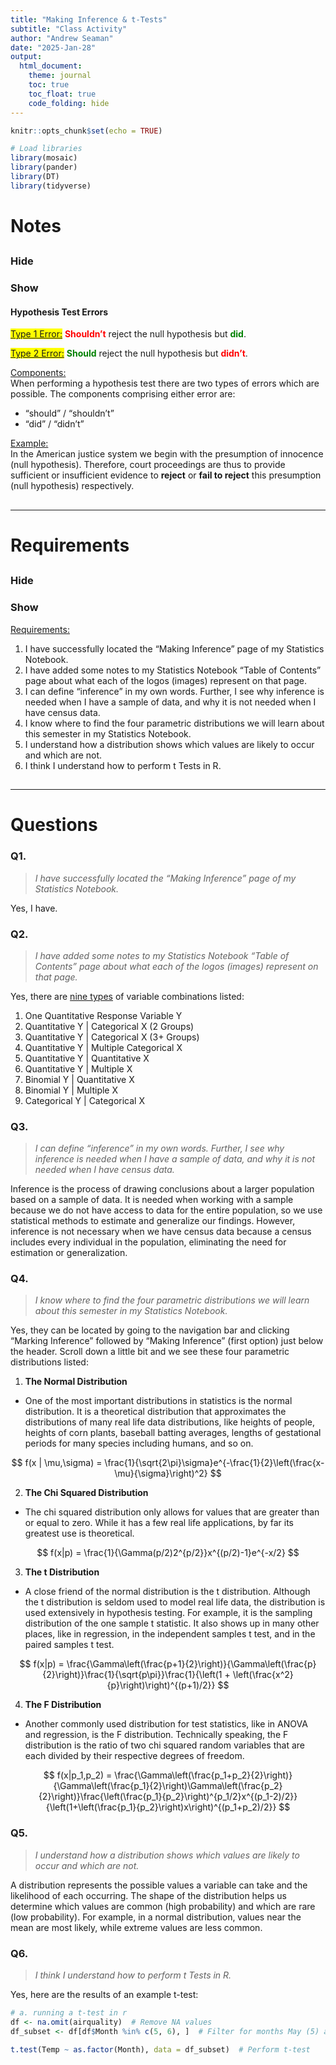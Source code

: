 ```yaml
---
title: "Making Inference & t-Tests"
subtitle: "Class Activity"
author: "Andrew Seaman"
date: "2025-Jan-28"
output: 
  html_document:
    theme: journal
    toc: true
    toc_float: true
    code_folding: hide
---
```



<!-- Render Settings -->
```r
knitr::opts_chunk$set(echo = TRUE)
```


<!-- Libraries -->
```r
# Load libraries
library(mosaic)
library(pander)
library(DT)
library(tidyverse)
```


<!-- L1: Notes -->
# Notes

## {.tabset .tabset-pills .tabset-fade}

### Hide

### Show

<!-- L2: Hypothesis Test Errors -->
#### Hypothesis Test Errors

<!-- L3: Type 1 Error -->
<span style="background-color: yellow;"><u>Type 1 Error:</u></span>
<!-- L3: Explanation -->
<span style="color: red; font-weight: bold;"> Shouldn't</span> reject the null hypothesis but <span style="color: green; font-weight: bold;">did</span>.

<!-- * Ex. **Shouldn't** convict but **did**. -->

<!-- L3: Type 2 Error -->
<span style="background-color: yellow;"><u>Type 2 Error:</u></span>
<!-- L3: Explanation -->
<span style="color: green; font-weight: bold;"> Should</span> reject the null hypothesis but <span style="color: red; font-weight: bold;">didn't</span>.

<!-- * Ex. **Should** convict but **didn't**. -->

<!-- L3: Components -->
<u>Components:</u>
</BR>
When performing a hypothesis test there are two types of errors which are possible. The components comprising either error are:
 
* "should" / "shouldn't"
* "did" / "didn't"

<!-- L3: Example -->
<u>Example:</u>
</BR>
In the American justice system we begin with the presumption of innocence (null hypothesis). Therefore, court proceedings are thus to provide sufficient or insufficient evidence to **reject** or **fail to reject** this presumption (null hypothesis) respectively.

##

---








<!-- L1: Requirements -->

# Requirements

## {.tabset .tabset-pills .tabset-fade}

### Hide

### Show

<u>Requirements:</u>
</BR>

1. I have successfully located the "Making Inference" page of my Statistics Notebook.
2. I have added some notes to my Statistics Notebook "Table of Contents" page about what each of the logos (images) represent on that page.
3. I can define "inference" in my own words. Further, I see why inference is needed when I have a sample of data, and why it is not needed when I have census data.
4. I know where to find the four parametric distributions we will learn about this semester in my Statistics Notebook.
5. I understand how a distribution shows which values are likely to occur and which are not. 
6. I think I understand how to perform t Tests in R.

##

---








<!-- L1: Questions -->
# Questions

### Q1.
> _I have successfully located the "Making Inference" page of my Statistics Notebook._

Yes, I have.





### Q2.
> _I have added some notes to my Statistics Notebook "Table of Contents" page about what each of the logos (images) represent on that page._

Yes, there are <u>nine types</u> of variable combinations listed:

1. One Quantitative Response Variable Y
2. Quantitative Y | Categorical X (2 Groups)
3. Quantitative Y | Categorical X (3+ Groups)
4. Quantitative Y | Multiple Categorical X
5. Quantitative Y | Quantitative X
6. Quantitative Y | Multiple X
7. Binomial Y | Quantitative X
8. Binomial Y | Multiple X
9. Categorical Y | Categorical X





### Q3.
> _I can define "inference" in my own words. Further, I see why inference is needed when I have a sample of data, and why it is not needed when I have census data._

Inference is the process of drawing conclusions about a larger population based on a sample of data. It is needed when working with a sample because we do not have access to data for the entire population, so we use statistical methods to estimate and generalize our findings. However, inference is not necessary when we have census data because a census includes every individual in the population, eliminating the need for estimation or generalization.





### Q4.
> _I know where to find the four parametric distributions we will learn about this semester in my Statistics Notebook._

Yes, they can be located by going to the navigation bar and clicking "Marking Inference" followed by "Making Inference" (first option) just below the header. Scroll down a little bit and we see these four parametric distributions listed:

1. __The Normal Distribution__
  * One of the most important distributions in statistics is the normal distribution. It is a theoretical distribution that approximates the distributions of many real life data distributions, like heights of people, heights of corn plants, baseball batting averages, lengths of gestational periods for many species including humans, and so on.

$$
  f(x | \mu,\sigma) = \frac{1}{\sqrt{2\pi}\sigma}e^{-\frac{1}{2}\left(\frac{x-\mu}{\sigma}\right)^2}
$$



2. __The Chi Squared Distribution__
  * The chi squared distribution only allows for values that are greater than or equal to zero. While it has a few real life applications, by far its greatest use is theoretical.

$$
  f(x|p) = \frac{1}{\Gamma(p/2)2^{p/2}}x^{(p/2)-1}e^{-x/2}
$$



3. __The t Distribution__
  * A close friend of the normal distribution is the t distribution. Although the t distribution is seldom used to model real life data, the distribution is used extensively in hypothesis testing. For example, it is the sampling distribution of the one sample t statistic. It also shows up in many other places, like in regression, in the independent samples t test, and in the paired samples t test.

$$
  f(x|p) = \frac{\Gamma\left(\frac{p+1}{2}\right)}{\Gamma\left(\frac{p}{2}\right)}\frac{1}{\sqrt{p\pi}}\frac{1}{\left(1 + \left(\frac{x^2}{p}\right)\right)^{(p+1)/2}}
$$



4. __The F Distribution__
  * Another commonly used distribution for test statistics, like in ANOVA and regression, is the F distribution. Technically speaking, the F distribution is the ratio of two chi squared random variables that are each divided by their respective degrees of freedom.

$$
  f(x|p_1,p_2) = \frac{\Gamma\left(\frac{p_1+p_2}{2}\right)}{\Gamma\left(\frac{p_1}{2}\right)\Gamma\left(\frac{p_2}{2}\right)}\frac{\left(\frac{p_1}{p_2}\right)^{p_1/2}x^{(p_1-2)/2}}{\left(1+\left(\frac{p_1}{p_2}\right)x\right)^{(p_1+p_2)/2}}
$$





### Q5.
> _I understand how a distribution shows which values are likely to occur and which are not._

A distribution represents the possible values a variable can take and the likelihood of each occurring. The shape of the distribution helps us determine which values are common (high probability) and which are rare (low probability). For example, in a normal distribution, values near the mean are most likely, while extreme values are less common.





### Q6.
> _I think I understand how to perform t Tests in R._

Yes, here are the results of an example t-test:

```r
# a. running a t-test in r
df <- na.omit(airquality)  # Remove NA values
df_subset <- df[df$Month %in% c(5, 6), ]  # Filter for months May (5) and June (6)

t.test(Temp ~ as.factor(Month), data = df_subset)  # Perform t-test
```




